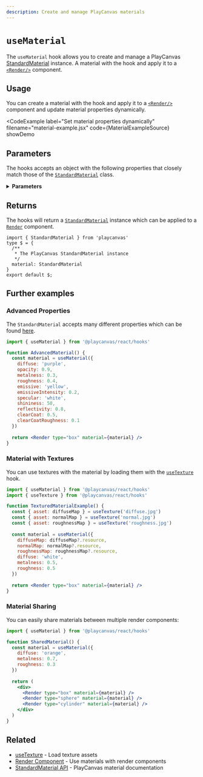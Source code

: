 ```yaml
---
description: Create and manage PlayCanvas materials
---
```


# `useMaterial`


The `useMaterial` hook  allows you to create and manage a PlayCanvas [StandardMaterial](https://api.playcanvas.com/engine/classes/StandardMaterial.html) instance. A material with the hook and apply it to a [`<Render/>`](./render) component.

## Usage

You can create a material with the hook and apply it to a [`<Render/>`](./render) component and update material properties dynamically.

<CodeExample
  label="Set material properties dynamically"
  filename="material-example.jsx"
  code={MaterialExampleSource}
  showDemo
>
  <Application>
    <Staging
      useLight={true}
      useShadow={true}
      useGrid={true}
      camera={[3, 1, 3]}
      useControls={true}
    >
      <MaterialExample />
    </Staging>
  </Application>
</CodeExample>

## Parameters

The hooks accepts an object with the following properties that closely match those of the [`StandardMaterial`](https://api.playcanvas.com/engine/classes/StandardMaterial.html) class.

<details>
  <summary><b>Parameters</b></summary>
  <p>
  ```tsx asTypedoc
  import { useMaterial } from '@playcanvas/react/hooks'
  type $ = Parameters<typeof useMaterial>[0];
  export default $;
  ```
  </p>
</details>

## Returns

The hooks will return a [`StandardMaterial`](https://api.playcanvas.com/engine/classes/StandardMaterial.html) instance which can be applied to a [`Render`](./render#render) component.

```tsx asTypedoc
import { StandardMaterial } from 'playcanvas'
type $ = {
  /**
   * The PlayCanvas StandardMaterial instance
   */
  material: StandardMaterial
}
export default $;
```

## Further examples

### Advanced Properties

The `StandardMaterial` accepts many different properties which can be found [here](https://api.playcanvas.com/engine/classes/StandardMaterial.html).

```jsx copy
import { useMaterial } from '@playcanvas/react/hooks'

function AdvancedMaterial() {
  const material = useMaterial({
    diffuse: 'purple',
    opacity: 0.9,
    metalness: 0.3,
    roughness: 0.4,
    emissive: 'yellow',
    emissiveIntensity: 0.2,
    specular: 'white',
    shininess: 50,
    reflectivity: 0.8,
    clearCoat: 0.5,
    clearCoatRoughness: 0.1
  })
  
  return <Render type="box" material={material} />
}
```

### Material with Textures

You can use textures with the material by loading them with the [`useTexture`](./use-asset#usetexture) hook.

```jsx copy
import { useMaterial } from '@playcanvas/react/hooks'
import { useTexture } from '@playcanvas/react/hooks'

function TexturedMaterialExample() {
  const { asset: diffuseMap } = useTexture('diffuse.jpg')
  const { asset: normalMap } = useTexture('normal.jpg')
  const { asset: roughnessMap } = useTexture('roughness.jpg')
  
  const material = useMaterial({
    diffuseMap: diffuseMap?.resource,
    normalMap: normalMap?.resource,
    roughnessMap: roughnessMap?.resource,
    diffuse: 'white',
    metalness: 0.5,
    roughness: 0.5
  })
  
  return <Render type="box" material={material} />
}
```

### Material Sharing

You can easily share materials between multiple render components:

```jsx copy
import { useMaterial } from '@playcanvas/react/hooks'

function SharedMaterial() {
  const material = useMaterial({
    diffuse: 'orange',
    metalness: 0.7,
    roughness: 0.3
  })
  
  return (
    <div>
      <Render type="box" material={material} />
      <Render type="sphere" material={material} />
      <Render type="cylinder" material={material} />
    </div>
  )
}
```

## Related

- [useTexture](./use-asset#usetexture) - Load texture assets
- [Render Component](./render) - Use materials with render components
- [StandardMaterial API](https://api.playcanvas.com/engine/classes/StandardMaterial.html) - PlayCanvas material documentation
